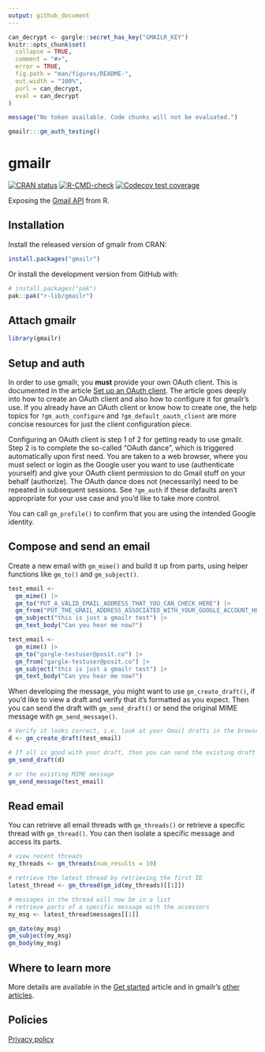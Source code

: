 ```yaml
---
output: github_document
---
```


<!-- README.md is generated from README.Rmd. Please edit that file -->

```r
can_decrypt <- gargle::secret_has_key("GMAILR_KEY")
knitr::opts_chunk$set(
  collapse = TRUE,
  comment = "#>",
  error = TRUE,
  fig.path = "man/figures/README-",
  out.width = "100%",
  purl = can_decrypt,
  eval = can_decrypt
)
```

```r
message("No token available. Code chunks will not be evaluated.")
```

```r
gmailr:::gm_auth_testing()
```

# gmailr
<!-- badges: start -->
[![CRAN status](https://www.r-pkg.org/badges/version/gmailr)](https://CRAN.R-project.org/package=gmailr)
[![R-CMD-check](https://github.com/r-lib/gmailr/actions/workflows/R-CMD-check.yaml/badge.svg)](https://github.com/r-lib/gmailr/actions/workflows/R-CMD-check.yaml)
[![Codecov test coverage](https://codecov.io/gh/r-lib/gmailr/branch/main/graph/badge.svg)](https://app.codecov.io/gh/r-lib/gmailr?branch=main)
<!-- badges: end -->

Exposing the [Gmail API](https://developers.google.com/gmail/api) from R.

## Installation

Install the released version of gmailr from CRAN:

```r
install.packages("gmailr")
```

Or install the development version from GitHub with:

```r
# install.packages("pak")
pak::pak("r-lib/gmailr")
```

## Attach gmailr

```r
library(gmailr)
```

## Setup and auth

In order to use gmailr, you **must** provide your own OAuth client.
This is documented in the article [Set up an OAuth client](https://gmailr.r-lib.org/dev/articles/oauth-client.html).
The article goes deeply into how to create an OAuth client and also how to configure it for gmailr's use.
If you already have an OAuth client or know how to create one, the help topics for `?gm_auth_configure` and `?gm_default_oauth_client` are more concise resources for just the client configuration piece.

Configuring an OAuth client is step 1 of 2 for getting ready to use gmailr.
Step 2 is to complete the so-called "OAuth dance", which is triggered automatically upon first need.
You are taken to a web browser, where you must select or login as the Google user you want to use (authenticate yourself) and give your OAuth client permission to do Gmail stuff on your behalf (authorize).
The OAuth dance does not (necessarily) need to be repeated in subsequent sessions.
See `?gm_auth` if these defaults aren't appropriate for your use case and you'd like to take more control.

You can call `gm_profile()` to confirm that you are using the intended Google identity.

## Compose and send an email

Create a new email with `gm_mime()` and build it up from parts, using helper functions like `gm_to()` and `gm_subject()`.

```r
test_email <-
  gm_mime() |>
  gm_to("PUT_A_VALID_EMAIL_ADDRESS_THAT_YOU_CAN_CHECK_HERE") |>
  gm_from("PUT_THE_GMAIL_ADDRESS_ASSOCIATED_WITH_YOUR_GOOGLE_ACCOUNT_HERE") |>
  gm_subject("this is just a gmailr test") |>
  gm_text_body("Can you hear me now?")
```

```r
test_email <-
  gm_mime() |>
  gm_to("gargle-testuser@posit.co") |>
  gm_from("gargle-testuser@posit.co") |>
  gm_subject("this is just a gmailr test") |>
  gm_text_body("Can you hear me now?")
```

When developing the message, you might want to use `gm_create_draft()`, if you'd like to view a draft and verify that it's formatted as you expect.
Then you can send the draft with `gm_send_draft()` or send the original MIME message with `gm_send_message()`.

```r
# Verify it looks correct, i.e. look at your Gmail drafts in the browser
d <- gm_create_draft(test_email)

# If all is good with your draft, then you can send the existing draft
gm_send_draft(d)

# or the existing MIME message
gm_send_message(test_email)
```

## Read email

You can retrieve all email threads with `gm_threads()` or retrieve a specific thread with `gm_thread()`.
You can then isolate a specific message and access its parts.

```r
# view recent threads
my_threads <- gm_threads(num_results = 10)

# retrieve the latest thread by retrieving the first ID
latest_thread <- gm_thread(gm_id(my_threads)[[1]])

# messages in the thread will now be in a list
# retrieve parts of a specific message with the accessors
my_msg <- latest_thread$messages[[1]]

gm_date(my_msg)
gm_subject(my_msg)
gm_body(my_msg)
```

## Where to learn more

More details are available in the [Get started](https://gmailr.r-lib.org/articles/gmailr.html) article and in gmailr's [other articles](https://gmailr.r-lib.org/articles/index.html).

## Policies

[Privacy policy](https://www.tidyverse.org/google_privacy_policy)
